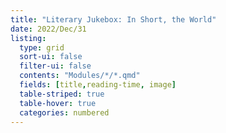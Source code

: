 ```yaml
---
title: "Literary Jukebox: In Short, the World"
date: 2022/Dec/31
listing: 
  type: grid
  sort-ui: false
  filter-ui: false
  contents: "Modules/*/*.qmd"
  fields: [title,reading-time, image]
  table-striped: true
  table-hover: true
  categories: numbered
---
```


